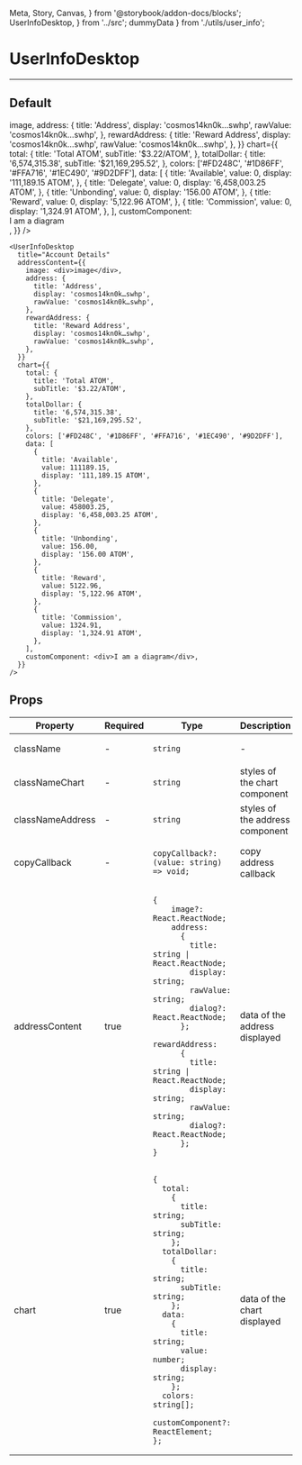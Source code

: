   Meta, Story, Canvas,
} from '@storybook/addon-docs/blocks';
  UserInfoDesktop,
} from '../src';
  dummyData
} from './utils/user_info';

<Meta title="UserInfoDesktop" component={UserInfoDesktop} />

# UserInfoDesktop
---

## Default
<Canvas>
  <Story name="Default">
    <UserInfoDesktop
        title="Account Details"
        addressContent={{
          image: <div>image</div>,
          address: {
            title: 'Address',
            display: 'cosmos14kn0k…swhp',
            rawValue: 'cosmos14kn0k…swhp',
          },
          rewardAddress: {
            title: 'Reward Address',
            display: 'cosmos14kn0k…swhp',
            rawValue: 'cosmos14kn0k…swhp',
          },
        }}
        chart={{
          total: {
            title: 'Total ATOM',
            subTitle: '$3.22/ATOM',
          },
          totalDollar: {
            title: '6,574,315.38',
            subTitle: '$21,169,295.52',
          },
          colors: ['#FD248C', '#1D86FF', '#FFA716', '#1EC490', '#9D2DFF'],
          data: [
            {
              title: 'Available',
              value: 0,
              display: '111,189.15 ATOM',
            },
            {
              title: 'Delegate',
              value: 0,
              display: '6,458,003.25 ATOM',
            },
            {
              title: 'Unbonding',
              value: 0,
              display: '156.00 ATOM',
            },
            {
              title: 'Reward',
              value: 0,
              display: '5,122.96 ATOM',
            },
            {
              title: 'Commission',
              value: 0,
              display: '1,324.91 ATOM',
            },
          ],
          customComponent: <div>I am a diagram</div>,
        }}
      />
  </Story>
</Canvas>

```
<UserInfoDesktop
  title="Account Details"
  addressContent={{
    image: <div>image</div>,
    address: {
      title: 'Address',
      display: 'cosmos14kn0k…swhp',
      rawValue: 'cosmos14kn0k…swhp',
    },
    rewardAddress: {
      title: 'Reward Address',
      display: 'cosmos14kn0k…swhp',
      rawValue: 'cosmos14kn0k…swhp',
    },
  }}
  chart={{
    total: {
      title: 'Total ATOM',
      subTitle: '$3.22/ATOM',
    },
    totalDollar: {
      title: '6,574,315.38',
      subTitle: '$21,169,295.52',
    },
    colors: ['#FD248C', '#1D86FF', '#FFA716', '#1EC490', '#9D2DFF'],
    data: [
      {
        title: 'Available',
        value: 111189.15,
        display: '111,189.15 ATOM',
      },
      {
        title: 'Delegate',
        value: 458003.25,
        display: '6,458,003.25 ATOM',
      },
      {
        title: 'Unbonding',
        value: 156.00,
        display: '156.00 ATOM',
      },
      {
        title: 'Reward',
        value: 5122.96,
        display: '5,122.96 ATOM',
      },
      {
        title: 'Commission',
        value: 1324.91,
        display: '1,324.91 ATOM',
      },
    ],
    customComponent: <div>I am a diagram</div>,
  }}
/>
```

## Props
<table>
<thead>
  <tr>
    <th>Property</th>
    <th>Required</th>
    <th>Type</th>
    <th>Description</th>
    <th>Default</th>
  </tr>
  </thead>
  <tbody>
    <tr>
      <td>className</td>
      <td>-</td>
      <td>

`string`

  </td>
    <td>-</td>
    <td>-</td>
  </tr>
    <tr>
      <td>classNameChart</td>
      <td>-</td>
      <td>

`string`

  </td>
    <td>styles of the chart component</td>
    <td>-</td>
  </tr>
    <tr>
      <td>classNameAddress</td>
      <td>-</td>
      <td>

`string`

  </td>
    <td>styles of the address component</td>
    <td>-</td>
  </tr>
    <tr>
      <td>copyCallback</td>
      <td>-</td>
      <td>

`copyCallback?: (value: string) => void;`

  </td>
    <td>copy address callback</td>
    <td>-</td>
  </tr>
    <tr>
      <td>addressContent</td>
      <td>true</td>
      <td>

```
{
    image?: React.ReactNode;
    address:
      {
        title: string | React.ReactNode;
        display: string;
        rawValue: string;
        dialog?: React.ReactNode;
      };
    rewardAddress:
      {
        title: string | React.ReactNode;
        display: string;
        rawValue: string;
        dialog?: React.ReactNode;
      };
}
```

  </td>
    <td>data of the address displayed</td>
    <td>-</td>
  </tr>
    <tr>
      <td>chart</td>
      <td>true</td>
      <td>

```
{
  total:
    {
      title: string;
      subTitle: string;
    };
  totalDollar:
    {
      title: string;
      subTitle: string;
    };
  data:
    {
      title: string;
      value: number;
      display: string;
    };
  colors: string[];
  customComponent?: ReactElement;
};
```

  </td>
    <td>data of the chart displayed</td>
    <td>-</td>
  </tr>
  </tbody>
</table>
<br/>
